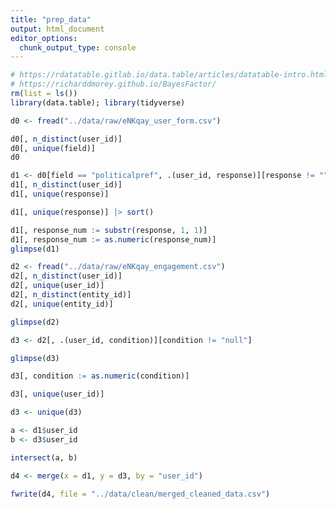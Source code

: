```yaml
---
title: "prep_data"
output: html_document
editor_options: 
  chunk_output_type: console
---
```


```r
# https://rdatatable.gitlab.io/data.table/articles/datatable-intro.html
# https://richarddmorey.github.io/BayesFactor/
rm(list = ls())
library(data.table); library(tidyverse)
```

```r
d0 <- fread("../data/raw/eNKqay_user_form.csv")
```

```r
d0[, n_distinct(user_id)]
d0[, unique(field)]
d0
```

```r
d1 <- d0[field == "politicalpref", .(user_id, response)][response != ""]
d1[, n_distinct(user_id)]
d1[, unique(response)]

d1[, unique(response)] |> sort()

d1[, response_num := substr(response, 1, 1)]
d1[, response_num := as.numeric(response_num)]
glimpse(d1)


```

```r

d2 <- fread("../data/raw/eNKqay_engagement.csv")
d2[, n_distinct(user_id)]
d2[, unique(user_id)]
d2[, n_distinct(entity_id)]
d2[, unique(entity_id)]

glimpse(d2)

d3 <- d2[, .(user_id, condition)][condition != "null"]

glimpse(d3)

d3[, condition := as.numeric(condition)]

d3[, unique(user_id)]

d3 <- unique(d3)

a <- d1$user_id
b <- d3$user_id

intersect(a, b)

d4 <- merge(x = d1, y = d3, by = "user_id")

fwrite(d4, file = "../data/clean/merged_cleaned_data.csv")

```

